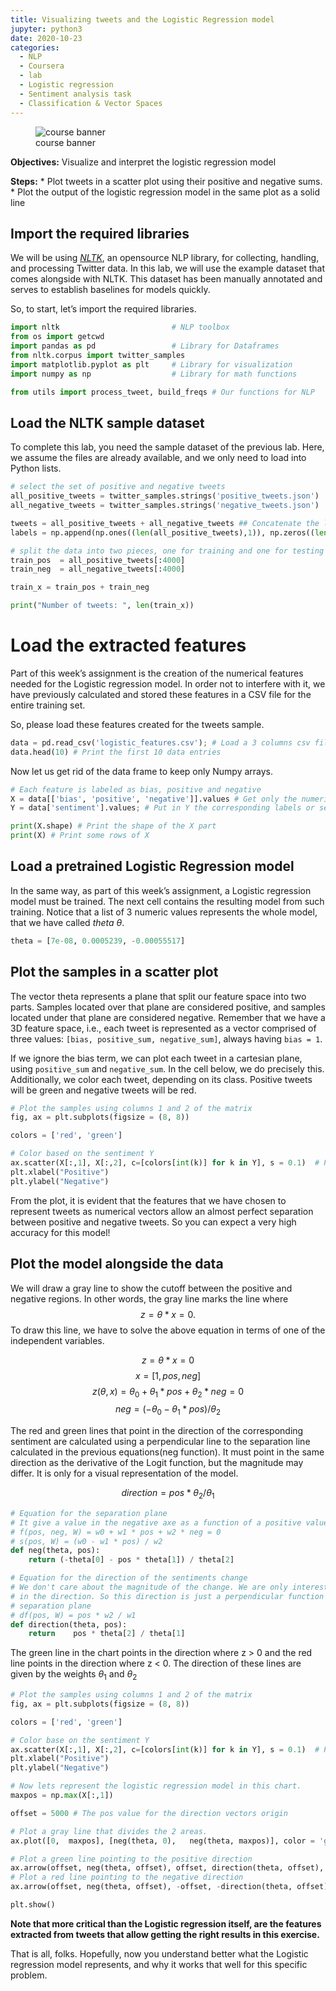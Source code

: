 ```yaml
---
title: Visualizing tweets and the Logistic Regression model
jupyter: python3
date: 2020-10-23
categories: 
  - NLP 
  - Coursera 
  - lab
  - Logistic regression
  - Sentiment analysis task
  - Classification & Vector Spaces
---
```


![course banner](/images/banner_c1.jpg){.column-margin}

**Objectives:** Visualize and interpret the logistic regression model

**Steps:**
* Plot tweets in a scatter plot using their positive and negative sums.
* Plot the output of the logistic regression model in the same plot as a solid line


## Import the required libraries

We will be using [*NLTK*](http://www.nltk.org/howto/twitter.html), an opensource NLP library, for collecting, handling, and processing Twitter data. In this lab, we will use the example dataset that comes alongside with NLTK. This dataset has been manually annotated and serves to establish baselines for models quickly. 

So, to start, let's import the required libraries. 

```python
import nltk                         # NLP toolbox
from os import getcwd
import pandas as pd                 # Library for Dataframes 
from nltk.corpus import twitter_samples 
import matplotlib.pyplot as plt     # Library for visualization
import numpy as np                  # Library for math functions

from utils import process_tweet, build_freqs # Our functions for NLP
```

## Load the NLTK sample dataset

To complete this lab, you need the sample dataset of the previous lab. Here, we assume the files are already available, and we only need to load into Python lists.

```python
# select the set of positive and negative tweets
all_positive_tweets = twitter_samples.strings('positive_tweets.json')
all_negative_tweets = twitter_samples.strings('negative_tweets.json')

tweets = all_positive_tweets + all_negative_tweets ## Concatenate the lists. 
labels = np.append(np.ones((len(all_positive_tweets),1)), np.zeros((len(all_negative_tweets),1)), axis = 0)

# split the data into two pieces, one for training and one for testing (validation set) 
train_pos  = all_positive_tweets[:4000]
train_neg  = all_negative_tweets[:4000]

train_x = train_pos + train_neg 

print("Number of tweets: ", len(train_x))
```

# Load the extracted features

Part of this week's assignment is the creation of the numerical features needed for the Logistic regression model. In order not to interfere with it, we have previously calculated and stored these features in a CSV file for the entire training set.

So, please load these features created for the tweets sample. 

```python
data = pd.read_csv('logistic_features.csv'); # Load a 3 columns csv file using pandas function
data.head(10) # Print the first 10 data entries
```

Now let us get rid of the data frame to keep only Numpy arrays.

```python
# Each feature is labeled as bias, positive and negative
X = data[['bias', 'positive', 'negative']].values # Get only the numerical values of the dataframe
Y = data['sentiment'].values; # Put in Y the corresponding labels or sentiments

print(X.shape) # Print the shape of the X part
print(X) # Print some rows of X
```

## Load a pretrained Logistic Regression model

In the same way, as part of this week's assignment, a Logistic regression model must be trained. The next cell contains the resulting model from such training. Notice that a list of 3 numeric values represents the whole model, that we have called _theta_ $\theta$.

```python
theta = [7e-08, 0.0005239, -0.00055517]
```

## Plot the samples in a scatter plot

The vector theta represents a plane that split our feature space into two parts. Samples located over that plane are considered positive, and samples located under that plane are considered negative. Remember that we have a 3D feature space, i.e., each tweet is represented as a vector comprised of three values: `[bias, positive_sum, negative_sum]`, always having `bias = 1`. 

If we ignore the bias term, we can plot each tweet in a cartesian plane, using `positive_sum` and `negative_sum`. In the cell below, we do precisely this. Additionally, we color each tweet, depending on its class. Positive tweets will be green and negative tweets will be red.

```python
# Plot the samples using columns 1 and 2 of the matrix
fig, ax = plt.subplots(figsize = (8, 8))

colors = ['red', 'green']

# Color based on the sentiment Y
ax.scatter(X[:,1], X[:,2], c=[colors[int(k)] for k in Y], s = 0.1)  # Plot a dot for each pair of words
plt.xlabel("Positive")
plt.ylabel("Negative")
```

From the plot, it is evident that the features that we have chosen to represent tweets as numerical vectors allow an almost perfect separation between positive and negative tweets. So you can expect a very high accuracy for this model! 

## Plot the model alongside the data

We will draw a gray line to show the cutoff between the positive and negative regions. In other words, the gray line marks the line where $$ z = \theta * x = 0.$$
To draw this line, we have to solve the above equation in terms of one of the independent variables.

$$ z = \theta * x = 0$$
$$ x = [1, pos, neg] $$
$$ z(\theta, x) = \theta_0+ \theta_1 * pos + \theta_2 * neg = 0 $$
$$ neg = (-\theta_0 - \theta_1 * pos) / \theta_2 $$

The red and green lines that point in the direction of the corresponding sentiment are calculated using a perpendicular line to the separation line calculated in the previous equations(neg function). It must point in the same direction as the derivative of the Logit function, but the magnitude may differ. It is only for a visual representation of the model. 

$$direction = pos * \theta_2 / \theta_1$$

```python
# Equation for the separation plane
# It give a value in the negative axe as a function of a positive value
# f(pos, neg, W) = w0 + w1 * pos + w2 * neg = 0
# s(pos, W) = (w0 - w1 * pos) / w2
def neg(theta, pos):
    return (-theta[0] - pos * theta[1]) / theta[2]

# Equation for the direction of the sentiments change
# We don't care about the magnitude of the change. We are only interested 
# in the direction. So this direction is just a perpendicular function to the 
# separation plane
# df(pos, W) = pos * w2 / w1
def direction(theta, pos):
    return    pos * theta[2] / theta[1]
```

The green line in the chart points in the direction where z > 0 and the red line points in the direction where z < 0. The direction of these lines are given by the weights $\theta_1$ and $\theta_2$

```python
# Plot the samples using columns 1 and 2 of the matrix
fig, ax = plt.subplots(figsize = (8, 8))

colors = ['red', 'green']

# Color base on the sentiment Y
ax.scatter(X[:,1], X[:,2], c=[colors[int(k)] for k in Y], s = 0.1)  # Plot a dot for each pair of words
plt.xlabel("Positive")
plt.ylabel("Negative")

# Now lets represent the logistic regression model in this chart. 
maxpos = np.max(X[:,1])

offset = 5000 # The pos value for the direction vectors origin

# Plot a gray line that divides the 2 areas.
ax.plot([0,  maxpos], [neg(theta, 0),   neg(theta, maxpos)], color = 'gray') 

# Plot a green line pointing to the positive direction
ax.arrow(offset, neg(theta, offset), offset, direction(theta, offset), head_width=500, head_length=500, fc='g', ec='g')
# Plot a red line pointing to the negative direction
ax.arrow(offset, neg(theta, offset), -offset, -direction(theta, offset), head_width=500, head_length=500, fc='r', ec='r')

plt.show()
```

**Note that more critical than the Logistic regression itself, are the features extracted from tweets that allow getting the right results in this exercise.**

That is all, folks. Hopefully, now you understand better what the Logistic regression model represents, and why it works that well for this specific problem. 

